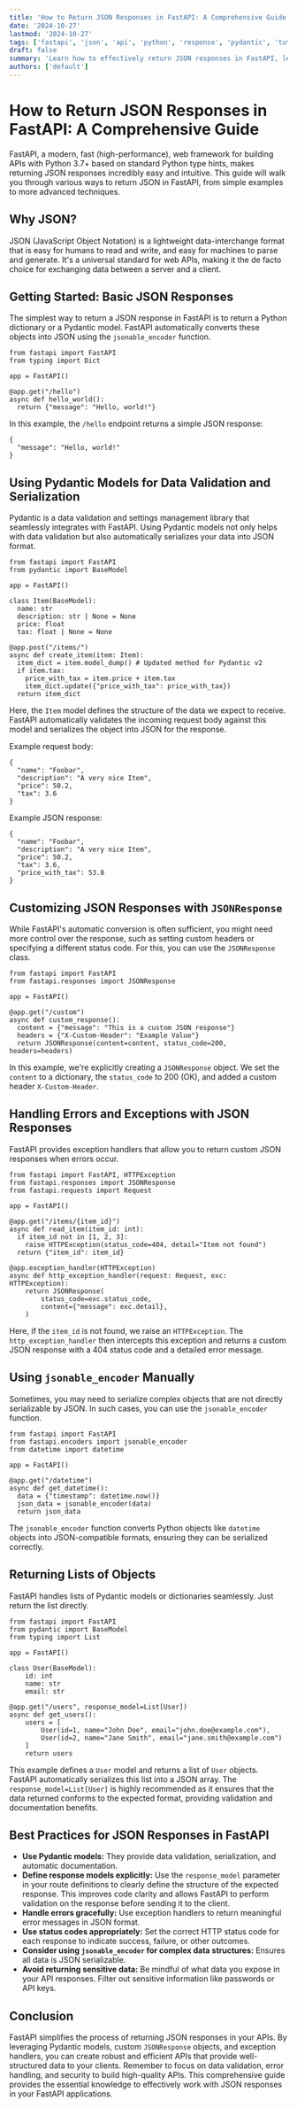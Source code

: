 ```yaml
---
title: 'How to Return JSON Responses in FastAPI: A Comprehensive Guide'
date: '2024-10-27'
lastmod: '2024-10-27'
tags: ['fastapi', 'json', 'api', 'python', 'response', 'pydantic', 'tutorial']
draft: false
summary: 'Learn how to effectively return JSON responses in FastAPI, leveraging Pydantic models and custom response objects for robust and efficient API development. This comprehensive guide covers everything from basic examples to advanced techniques for data serialization and validation.'
authors: ['default']
---
```


# How to Return JSON Responses in FastAPI: A Comprehensive Guide

FastAPI, a modern, fast (high-performance), web framework for building APIs with Python 3.7+ based on standard Python type hints, makes returning JSON responses incredibly easy and intuitive. This guide will walk you through various ways to return JSON in FastAPI, from simple examples to more advanced techniques.

## Why JSON?

JSON (JavaScript Object Notation) is a lightweight data-interchange format that is easy for humans to read and write, and easy for machines to parse and generate. It's a universal standard for web APIs, making it the de facto choice for exchanging data between a server and a client.

## Getting Started: Basic JSON Responses

The simplest way to return a JSON response in FastAPI is to return a Python dictionary or a Pydantic model. FastAPI automatically converts these objects into JSON using the `jsonable_encoder` function.

```plaintext
from fastapi import FastAPI
from typing import Dict

app = FastAPI()

@app.get("/hello")
async def hello_world():
  return {"message": "Hello, world!"}
```

In this example, the `/hello` endpoint returns a simple JSON response:

```plaintext
{
  "message": "Hello, world!"
}
```

## Using Pydantic Models for Data Validation and Serialization

Pydantic is a data validation and settings management library that seamlessly integrates with FastAPI. Using Pydantic models not only helps with data validation but also automatically serializes your data into JSON format.

```plaintext
from fastapi import FastAPI
from pydantic import BaseModel

app = FastAPI()

class Item(BaseModel):
  name: str
  description: str | None = None
  price: float
  tax: float | None = None

@app.post("/items/")
async def create_item(item: Item):
  item_dict = item.model_dump() # Updated method for Pydantic v2
  if item.tax:
    price_with_tax = item.price + item.tax
    item_dict.update({"price_with_tax": price_with_tax})
  return item_dict
```

Here, the `Item` model defines the structure of the data we expect to receive. FastAPI automatically validates the incoming request body against this model and serializes the object into JSON for the response.

Example request body:

```plaintext
{
  "name": "Foobar",
  "description": "A very nice Item",
  "price": 50.2,
  "tax": 3.6
}
```

Example JSON response:

```plaintext
{
  "name": "Foobar",
  "description": "A very nice Item",
  "price": 50.2,
  "tax": 3.6,
  "price_with_tax": 53.8
}
```

## Customizing JSON Responses with `JSONResponse`

While FastAPI's automatic conversion is often sufficient, you might need more control over the response, such as setting custom headers or specifying a different status code. For this, you can use the `JSONResponse` class.

```plaintext
from fastapi import FastAPI
from fastapi.responses import JSONResponse

app = FastAPI()

@app.get("/custom")
async def custom_response():
  content = {"message": "This is a custom JSON response"}
  headers = {"X-Custom-Header": "Example Value"}
  return JSONResponse(content=content, status_code=200, headers=headers)
```

In this example, we're explicitly creating a `JSONResponse` object. We set the `content` to a dictionary, the `status_code` to 200 (OK), and added a custom header `X-Custom-Header`.

## Handling Errors and Exceptions with JSON Responses

FastAPI provides exception handlers that allow you to return custom JSON responses when errors occur.

```plaintext
from fastapi import FastAPI, HTTPException
from fastapi.responses import JSONResponse
from fastapi.requests import Request

app = FastAPI()

@app.get("/items/{item_id}")
async def read_item(item_id: int):
  if item_id not in [1, 2, 3]:
    raise HTTPException(status_code=404, detail="Item not found")
  return {"item_id": item_id}

@app.exception_handler(HTTPException)
async def http_exception_handler(request: Request, exc: HTTPException):
    return JSONResponse(
        status_code=exc.status_code,
        content={"message": exc.detail},
    )
```

Here, if the `item_id` is not found, we raise an `HTTPException`. The `http_exception_handler` then intercepts this exception and returns a custom JSON response with a 404 status code and a detailed error message.

## Using `jsonable_encoder` Manually

Sometimes, you may need to serialize complex objects that are not directly serializable by JSON. In such cases, you can use the `jsonable_encoder` function.

```plaintext
from fastapi import FastAPI
from fastapi.encoders import jsonable_encoder
from datetime import datetime

app = FastAPI()

@app.get("/datetime")
async def get_datetime():
  data = {"timestamp": datetime.now()}
  json_data = jsonable_encoder(data)
  return json_data
```

The `jsonable_encoder` function converts Python objects like `datetime` objects into JSON-compatible formats, ensuring they can be serialized correctly.

## Returning Lists of Objects

FastAPI handles lists of Pydantic models or dictionaries seamlessly. Just return the list directly.

```plaintext
from fastapi import FastAPI
from pydantic import BaseModel
from typing import List

app = FastAPI()

class User(BaseModel):
    id: int
    name: str
    email: str

@app.get("/users", response_model=List[User])
async def get_users():
    users = [
        User(id=1, name="John Doe", email="john.doe@example.com"),
        User(id=2, name="Jane Smith", email="jane.smith@example.com")
    ]
    return users
```

This example defines a `User` model and returns a list of `User` objects. FastAPI automatically serializes this list into a JSON array. The `response_model=List[User]` is highly recommended as it ensures that the data returned conforms to the expected format, providing validation and documentation benefits.

## Best Practices for JSON Responses in FastAPI

- **Use Pydantic models:** They provide data validation, serialization, and automatic documentation.
- **Define response models explicitly:** Use the `response_model` parameter in your route definitions to clearly define the structure of the expected response. This improves code clarity and allows FastAPI to perform validation on the response before sending it to the client.
- **Handle errors gracefully:** Use exception handlers to return meaningful error messages in JSON format.
- **Use status codes appropriately:** Set the correct HTTP status code for each response to indicate success, failure, or other outcomes.
- **Consider using `jsonable_encoder` for complex data structures:** Ensures all data is JSON serializable.
- **Avoid returning sensitive data:** Be mindful of what data you expose in your API responses. Filter out sensitive information like passwords or API keys.

## Conclusion

FastAPI simplifies the process of returning JSON responses in your APIs. By leveraging Pydantic models, custom `JSONResponse` objects, and exception handlers, you can create robust and efficient APIs that provide well-structured data to your clients. Remember to focus on data validation, error handling, and security to build high-quality APIs. This comprehensive guide provides the essential knowledge to effectively work with JSON responses in your FastAPI applications.

